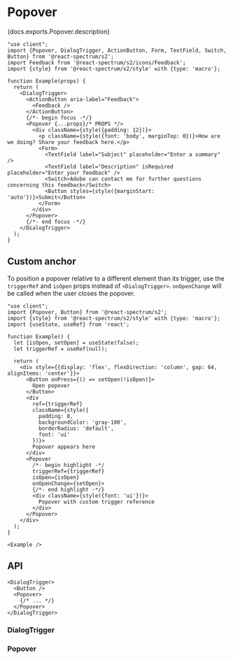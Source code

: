 


# Popover

<PageDescription>{docs.exports.Popover.description}</PageDescription>

```tsx render docs={docs.exports.Popover} links={docs.links} props={['placement', 'size', 'offset', 'crossOffset', 'shouldFlip', 'hideArrow']} type="s2" initialProps={{size: 'S'}}
"use client";
import {Popover, DialogTrigger, ActionButton, Form, TextField, Switch, Button} from '@react-spectrum/s2';
import Feedback from '@react-spectrum/s2/icons/Feedback';
import {style} from '@react-spectrum/s2/style' with {type: 'macro'};

function Example(props) {
  return (
    <DialogTrigger>
      <ActionButton aria-label="Feedback">
        <Feedback />
      </ActionButton>
      {/*- begin focus -*/}
      <Popover {...props}/* PROPS */>
        <div className={style({padding: 12})}>
          <p className={style({font: 'body', marginTop: 0})}>How are we doing? Share your feedback here.</p>
          <Form>
            <TextField label="Subject" placeholder="Enter a summary" />
            <TextField label="Description" isRequired placeholder="Enter your feedback" />
            <Switch>Adobe can contact me for further questions concerning this feedback</Switch>
            <Button styles={style({marginStart: 'auto'})}>Submit</Button>
          </Form>
        </div>
      </Popover>
      {/*- end focus -*/}
    </DialogTrigger>
  );
}
```

## Custom anchor

To position a popover relative to a different element than its trigger, use the `triggerRef` and `isOpen` props instead of `<DialogTrigger>`. `onOpenChange` will be called when the user closes the popover.

```tsx render
"use client";
import {Popover, Button} from '@react-spectrum/s2';
import {style} from '@react-spectrum/s2/style' with {type: 'macro'};
import {useState, useRef} from 'react';

function Example() {
  let [isOpen, setOpen] = useState(false);
  let triggerRef = useRef(null);

  return (
    <div style={{display: 'flex', flexDirection: 'column', gap: 64, alignItems: 'center'}}>
      <Button onPress={() => setOpen(!isOpen)}>
        Open popover
      </Button>
      <div
        ref={triggerRef}
        className={style({
          padding: 8,
          backgroundColor: 'gray-100',
          borderRadius: 'default',
          font: 'ui'
        })}>
        Popover appears here
      </div>
      <Popover
        /*- begin highlight -*/
        triggerRef={triggerRef}
        isOpen={isOpen}
        onOpenChange={setOpen}>
        {/*- end highlight -*/}
        <div className={style({font: 'ui'})}>
          Popover with custom trigger reference
        </div>
      </Popover>
    </div>
  );
}

<Example />
```

## API

```tsx links={{DialogTrigger: '#dialogtrigger', Button: 'Button.html', Popover: '#popover'}}
<DialogTrigger>
  <Button />
  <Popover>
    {/* ... */}
  </Popover>
</DialogTrigger>
```

### DialogTrigger

<PropTable component={docs.exports.DialogTrigger} links={docs.links} />

### Popover

<PropTable component={docs.exports.Popover} links={docs.links} />
